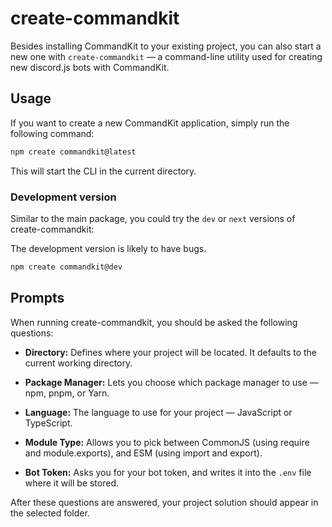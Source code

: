 
# create-commandkit

Besides installing CommandKit to your existing project, you can also start a new one with `create-commandkit` — a command-line utility used for creating new discord.js bots with CommandKit.

## Usage

If you want to create a new CommandKit application, simply run the following command:

```sh copy
npm create commandkit@latest
```

This will start the CLI in the current directory.

### Development version

Similar to the main package, you could try the `dev` or `next` versions of create-commandkit:

<Callout type="warning">
  The development version is likely to have bugs.
</Callout>

```sh copy
npm create commandkit@dev
```

## Prompts

When running create-commandkit, you should be asked the following questions:

- **Directory:** Defines where your project will be located. It defaults to the current working directory.

- **Package Manager:** Lets you choose which package manager to use — npm, pnpm, or Yarn.

- **Language:** The language to use for your project — JavaScript or TypeScript.

- **Module Type:** Allows you to pick between CommonJS (using require and module.exports), and ESM (using import and export).

- **Bot Token:** Asks you for your bot token, and writes it into the `.env` file where it will be stored.

After these questions are answered, your project solution should appear in the selected folder.
